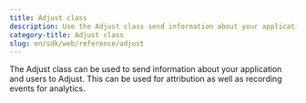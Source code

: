 ```yaml
---
title: Adjust class
description: Use the Adjust class send information about your application and users to Adjust
category-title: Adjust class
slug: en/sdk/web/reference/adjust
---
```


The Adjust class can be used to send information about your application and users to Adjust. This can be used for attribution as well as recording events for analytics.
